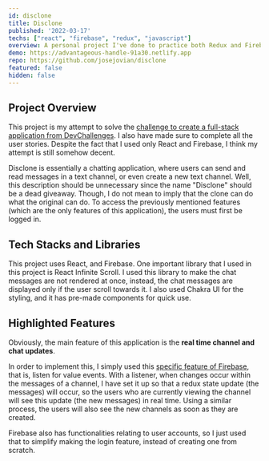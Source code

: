 ```yaml
---
id: disclone
title: Disclone
published: '2022-03-17'
techs: ["react", "firebase", "redux", "javascript"]
overview: A personal project I've done to practice both Redux and Firebase. I used Chakra UI for quick styling and pre-made components.
demo: https://advantageous-handle-91a30.netlify.app
repo: https://github.com/josejovian/disclone
featured: false
hidden: false
---
```


## Project Overview

This project is my attempt to solve the [challenge to create a full-stack application from DevChallenges](https://devchallenges.io/challenges/wP0LbGgEeKhpFHUpPpDh). I also have made sure to complete all the user stories. Despite the fact that I used only React and Firebase, I think my attempt is still somehow decent.

Disclone is essentially a chatting application, where users can send and read messages in a text channel, or even create a new text channel. Well, this description should be unnecessary since the name "Disclone" should be a dead giveaway. Though, I do not mean to imply that the clone can do what the original can do. To access the previously mentioned features (which are the only features of this application), the users must first be logged in.

## Tech Stacks and Libraries

This project uses React, and Firebase. One important library that I used in this project is React Infinite Scroll. I used this library to make the chat messages are not rendered at once, instead, the chat messages are displayed only if the user scroll towards it. I also used Chakra UI for the styling, and it has pre-made components for quick use.

## Highlighted Features

Obviously, the main feature of this application is the **real time channel and chat updates**.

In order to implement this, I simply used this [specific feature of Firebase](https://firebase.google.com/docs/database/web/read-and-write#web_value_events), that is, listen for value events. With a listener, when changes occur within the messages of a channel, I have set it up so that a redux state update (the messages) will occur, so the users who are currently viewing the channel will see this update (the new messages) in real time. Using a similar process, the users will also see the new channels as soon as they are created.

Firebase also has functionalities relating to user accounts, so I just used that to simplify making the login feature, instead of creating one from scratch.